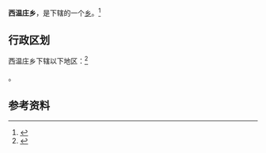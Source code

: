 {{中国乡级行政区
|景观照片文件名 = Taiyuan Airport 20180607.jpg
|景观照片描述 = [[太原武宿国际机场|太原武宿国际机场]]
|汉语拼音 = 
|其他语言 = 
|其他语言名称 = 
|旧称 = 
|地名出处 = 
|位置图文件名 = 
|位置图描述 = 
|自定义图片= 
|建置时间 = 
|政府驻地 = 
|毗邻 = 
|总面积 = 
|总人口年份 = 
|户籍人口 = 
|户籍人口年份 = 
|常住人口 = 
|常住人口年份 = 
|人口密度 = 
|GDP = 
|GDP年份 = 
|邮政编码 = 
|官方网站 =
|网站名称 = 
|14/01/05/200/000}}

'''西温庄乡'''，是{{PRC admin/fullname|14/01/05/200/000|3}}下辖的一个[[乡级行政区|乡]]。<ref>{{PRC admin/ref sgc|{{PRC admin/parent|14/01/05/200/000}}}}</ref>

== 行政区划 ==

西温庄乡下辖以下地区：<ref>{{PRC admin/ref sgc|14/01/05/200/000}}</ref>

{{PRC admin/children|14/01/05/200/000}}。

== 参考资料 ==

{{reflist}}

{{行政区划小作品}}
{{PRC admin/navcat|14/01/05/200/000}}